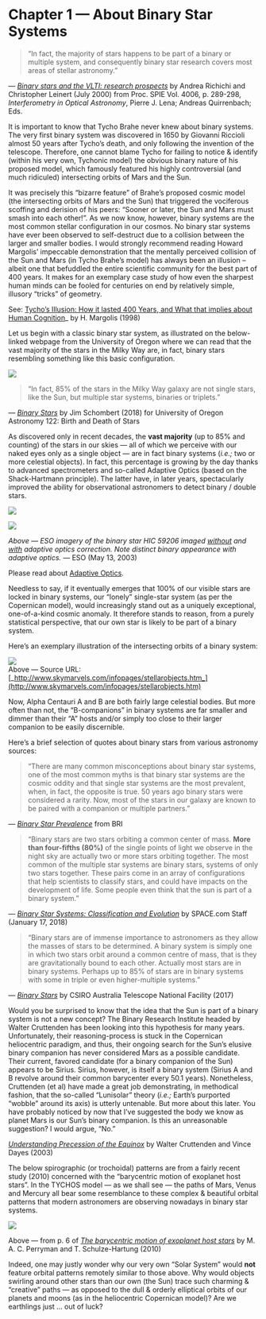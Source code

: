 Chapter 1 — About Binary Star Systems
=====================================

> “In fact, the majority of stars happens to be part of a binary or multiple system, and consequently binary star research covers most areas of stellar astronomy.”

— [_Binary stars and the VLTI: research prospects_](https://www.tychos.info/citation/006B_VLTI-abstract.htm) by Andrea Richichi and Christopher Leinert (July 2000) from Proc. SPIE Vol. 4006, p. 289-298, _Interferometry in Optical Astronomy_, Pierre J. Lena; Andreas Quirrenbach; Eds.

It is important to know that Tycho Brahe never knew about binary systems. The very first binary system was discovered in 1650 by Giovanni Riccioli almost 50 years after Tycho’s death, and only following the invention of the telescope. Therefore, one cannot blame Tycho for failing to notice & identify (within his very own, Tychonic model) the obvious binary nature of his proposed model, which famously featured his highly controversial (and much ridiculed) intersecting orbits of Mars and the Sun.

It was precisely this “bizarre feature” of Brahe’s proposed cosmic model (the intersecting orbits of Mars and the Sun) that triggered the vociferous scoffing and derision of his peers: “Sooner or later, the Sun and Mars must smash into each other!”. As we now know, however, binary systems are the most common stellar configuration in our cosmos. No binary star systems have ever been observed to self-destruct due to a collision between the larger and smaller bodies. I would strongly recommend reading Howard Margolis’ impeccable demonstration that the mentally perceived collision of the Sun and Mars (in Tycho Brahe’s model) has always been an illusion – albeit one that befuddled the entire scientific community for the best part of 400 years. It makes for an exemplary case study of how even the sharpest human minds can be fooled for centuries on end by relatively simple, illusory “tricks” of geometry.

See: [Tycho’s Illusion: How it lasted 400 Years, and What that implies about Human Cognition](https://www.tychos.info/citation/007A_Tychos-Illusion.htm)_ by H. Margolis (1998)

Let us begin with a classic binary star system, as illustrated on the below-linked webpage from the University of Oregon where we can read that the vast majority of the stars in the Milky Way are, in fact, binary stars resembling something like this basic configuration.

[![](https://www.tychos.info/book_imagery/005_binary_star_orbits_01.jpg)](https://www.tychos.info/book_imagery/005_binary_star_orbits_01.jpg)

> “In fact, 85% of the stars in the Milky Way galaxy are not single stars, like the Sun, but multiple star systems, binaries or triplets.”

— [_Binary Stars_](https://www.tychos.info/citation/007B_Binary-Stars.htm) by Jim Schombert (2018) for University of Oregon Astronomy 122: Birth and Death of Stars

As discovered only in recent decades, the **vast majority** (up to 85% and counting) of the stars in our skies — all of which we perceive with our naked eyes only as a single object — are in fact binary systems (_i.e.;_ two or more celestial objects). In fact, this percentage is growing by the day thanks to advanced spectrometers and so-called Adaptive Optics (based on the Shack-Hartmann principle). The latter have, in later years, spectacularly improved the ability for observational astronomers to detect binary / double stars.

[![](https://www.tychos.info/book_imagery/006_BinaryStars_AdaptiveOptics_WITHOUT.jpg)](https://www.tychos.info/book_imagery/006_BinaryStars_AdaptiveOptics_WITHOUT.jpg)

[![](https://www.tychos.info/book_imagery/006_BinaryStars_AdaptiveOptics_WITH.jpg)](https://www.tychos.info/book_imagery/006_BinaryStars_AdaptiveOptics_WITH.jpg)

_Above — ESO imagery of the binary star HIC 59206 imaged [without](https://www.eso.org/public/usa/images/eso0313b) and [with](https://www.eso.org/public/usa/images/eso0313c) adaptive optics correction. Note distinct binary appearance with adaptive optics._ — ESO (May 13, 2003)

Please read about [Adaptive Optics](https://www.tychos.info/citation/_WIKIP-Feb-2017_Adaptive_optics.pdf).

Needless to say, if it eventually emerges that 100% of our visible stars are locked in binary systems, our “lonely” single-star system (as per the Copernican model), would increasingly stand out as a uniquely exceptional, one-of-a-kind cosmic anomaly. It therefore stands to reason, from a purely statistical perspective, that our own star is likely to be part of a binary system.

Here’s an exemplary illustration of the intersecting orbits of a binary system:

[![](https://www.tychos.info/book_imagery/008_BinaryStarsAnimation_01.gif)](https://www.tychos.info/book_imagery/008_BinaryStarsAnimation_01.gif)  
Above — Source URL: [_http://www.skymarvels.com/infopages/stellarobjects.htm_](http://www.skymarvels.com/infopages/stellarobjects.htm)

  
  
Now, Alpha Centauri A and B are both fairly large celestial bodies. But more often than not, the “B-companions” in binary systems are far smaller and dimmer than their “A” hosts and/or simply too close to their larger companion to be easily discernible.

Here’s a brief selection of quotes about binary stars from various astronomy sources:

> “There are many common misconceptions about binary star systems, one of the most common myths is that binary star systems are the cosmic oddity and that single star systems are the most prevalent, when, in fact, the opposite is true. 50 years ago binary stars were considered a rarity. Now, most of the stars in our galaxy are known to be paired with a companion or multiple partners.”

— [_Binary Star Prevalence_](https://www.tychos.info/citation/008A_BRI-evidence.htm) from BRI

> “Binary stars are two stars orbiting a common center of mass. **More than four-fifths (80%)** of the single points of light we observe in the night sky are actually two or more stars orbiting together. The most common of the multiple star systems are binary stars, systems of only two stars together. These pairs come in an array of configurations that help scientists to classify stars, and could have impacts on the development of life. Some people even think that the sun is part of a binary system.”

— _[Binary Star Systems: Classification and Evolution](https://www.tychos.info/citation/008B_Space-Binary-Star-Systems.htm)_ by SPACE.com Staff (January 17, 2018)

> “Binary stars are of immense importance to astronomers as they allow the masses of stars to be determined. A binary system is simply one in which two stars orbit around a common centre of mass, that is they are gravitationally bound to each other. Actually most stars are in binary systems. Perhaps up to 85% of stars are in binary systems with some in triple or even higher-multiple systems.”

— _[Binary Stars](https://www.tychos.info/citation/008C_ATNF-Binary-Stars.htm)_ by CSIRO Australia Telescope National Facility (2017)

Would you be surprised to know that the idea that the Sun is part of a binary system is not a new concept? The Binary Research Institute headed by Walter Cruttenden has been looking into this hypothesis for many years. Unfortunately, their reasoning-process is stuck in the Copernican heliocentric paradigm, and thus, their ongoing search for the Sun’s elusive binary companion has never considered Mars as a possible candidate. Their current, favored candidate (for a binary companion of the Sun) appears to be Sirius. Sirius, however, is itself a binary system (Sirius A and B revolve around their common barycenter every 50.1 years). Nonetheless, Cruttenden (et al) have made a great job demonstrating, in methodical fashion, that the so-called “Lunisolar” theory (_i.e.;_ Earth’s purported “wobble” around its axis) is utterly untenable. But more about this later. You have probably noticed by now that I’ve suggested the body we know as planet Mars is our Sun’s binary companion. Is this an unreasonable suggestion? I would argue, “No.”

_[Understanding Precession of the Equinox](https://www.tychos.info/citation/009A_Understanding-Precession.pdf)_ by Walter Cruttenden and Vince Dayes (2003)

The below spirographic (or trochoidal) patterns are from a fairly recent study (2010) concerned with the “barycentric motion of exoplanet host stars”. In the TYCHOS model — as we shall see — the paths of Mars, Venus and Mercury all bear some resemblance to these complex & beautiful orbital patterns that modern astronomers are observing nowadays in binary star systems.

[![](https://www.tychos.info/book_imagery/007_StarTrajectories_01.jpg)](https://www.tychos.info/book_imagery/007_StarTrajectories_01.jpg)

Above — from p. 6 of _[The barycentric motion of exoplanet host stars](https://www.tychos.info/citation/009B_Barycentric-Motion.pdf)_ by M. A. C. Perryman and T. Schulze-Hartung (2010)

Indeed, one may justly wonder why our very own “Solar System” would **not** feature orbital patterns remotely similar to those above. Why would objects swirling around other stars than our own (the Sun) trace such charming & “creative” paths — as opposed to the dull & orderly elliptical orbits of our planets and moons (as in the heliocentric Copernican model)? Are we earthlings just … out of luck?
